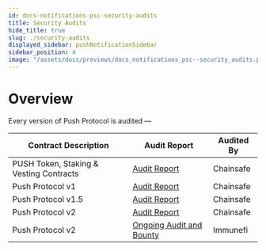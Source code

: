 ```yaml
---
id: docs-notifications-psc-security-audits
title: Security Audits
hide_title: true
slug: ./security-audits
displayed_sidebar: pushNotificationSidebar
sidebar_position: 4
image: "/assets/docs/previews/docs_notifications_psc--security_audits.png"
---
```


# Overview

Every version of Push Protocol is audited —

<head>
  <title>{"Push Security Audits | Push Notifications | Push Documentation"}
  </title>
</head>

| Contract Description                    | Audit Report                                                                                 | Audited By |
| --------------------------------------- | -------------------------------------------------------------------------------------------- | ---------- |
| PUSH Token, Staking & Vesting Contracts | [Audit Report](https://github.com/ChainSafe/audits/blob/main/EPNS/epns-protocol-10-2021.pdf) | Chainsafe  |
| Push Protocol v1                        | [Audit Report](https://github.com/ChainSafe/audits/blob/main/EPNS/epns-protocol-03-2021.pdf) | Chainsafe  |
| Push Protocol v1.5                      | [Audit Report](https://github.com/ChainSafe/audits/blob/main/EPNS/epns-protocol-11-2022.pdf) | Chainsafe  |
| Push Protocol v2                        | [Audit Report](https://github.com/ChainSafe/audits/blob/main/EPNS/epns-protocol-03-2021.pdf) | Chainsafe  |
| Push Protocol v2                        | [Ongoing Audit and Bounty](https://immunefi.com/bounty/pushprotocol/)                        | Immunefi   |
